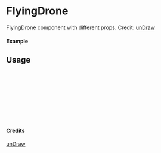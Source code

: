 
<Meta of={FlyingDrone} title="unDraw/FlyingDrone" />

# FlyingDrone

FlyingDrone component with different props.
Credit: [unDraw](https://undraw.co/illustrations)

#### Example

<Canvas of={FlyingDrone.Primary} />

## Usage

```ts
import { FlyingDrone } from "yadl-ui";

const Example = () => {
  return (
      <FlyingDrone />
  );
};

export default Example;
```

#### Credits
[unDraw](https://undraw.co/illustrations)
